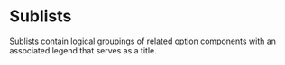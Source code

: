 
<Meta of={SublistStories} title="Sublists" />

# Sublists
Sublists contain logical groupings of related [option](?path=/docs/molecules-options--docs) components with an associated legend that serves as a title.

<Canvas of={SublistStories.Sublist} />
<Controls of={SublistStories.Sublist} />
